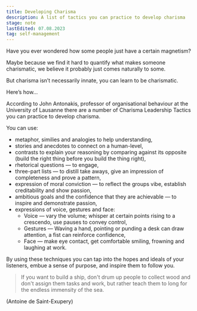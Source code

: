```yaml
---
title: Developing Charisma
description: A list of tactics you can practice to develop charisma
stage: note
lastEdited: 07.08.2023
tag: self-management
---
```



Have you ever wondered how some people just have a certain magnetism?

Maybe because we find it hard to quantify what makes someone charismatic, we believe it probably just comes naturally to some.

But charisma isn’t necessarily innate, you can learn to be charismatic.

Here’s how…

According to John Antonakis, professor of organisational behaviour at the University of Lausanne there are a number of Charisma Leadership Tactics you can practice to develop charisma.

You can use:

- metaphor, similies and analogies to help understanding,
- stories and anecdotes to connect on a human-level,
- contrasts to explain your reasoning by comparing against its opposite (build the right thing before you build the thing right),
- rhetorical questions — to engage,
- three-part lists — to distill take aways, give an impression of completeness and prove a pattern,
- expression of moral conviction — to reflect the groups vibe, establish creditability and show passion,
- ambitious goals and the confidence that they are achievable — to inspire and demonstrate passion,
- expressions of voice, gestures and face:
  - Voice — vary the volume; whisper at certain points rising to a crescendo, use pauses to convey control,
  - Gestures — Waving a hand, pointing or punding a desk can draw attention, a fist can reinforce confidence,
  - Face — make eye contact, get comfortable smiling, frowning and laughing at work.

By using these techniques you can tap into the hopes and ideals of your listeners, embue a sense of purpose, and inspire them to follow you.

> If you want to build a ship, don't drum up people to collect wood and don't assign them tasks and work, but rather teach them to long for the endless immensity of the sea.

(Antoine de Saint-Exupery)